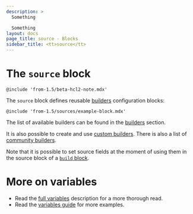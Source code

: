 ```yaml
---
description: >
  Something

  Something
layout: docs
page_title: source - Blocks
sidebar_title: <tt>source</tt>
---
```


# The `source` block

`@include 'from-1.5/beta-hcl2-note.mdx'`

The `source` block defines reusable [builders](/docs/builders) configuration
blocks:

`@include 'from-1.5/sources/example-block.mdx'`

The list of available builders can be found in the [builders](/docs/builders)
section.

It is also possible to create and use [custom
builders](/docs/extending/custom-builders). There is also a list of [community
builders](/community-tools#community-builders).

Note that it is possible to set source fields at the moment of using them in the
source block of a [`build` block](/docs/from-1.5/blocks/build).

# More on variables

- Read the [full variables](/docs/from-1.5/variables) description for a more
  thorough read.
- Read the [variables guide](/guides/hcl/variables) for more examples.